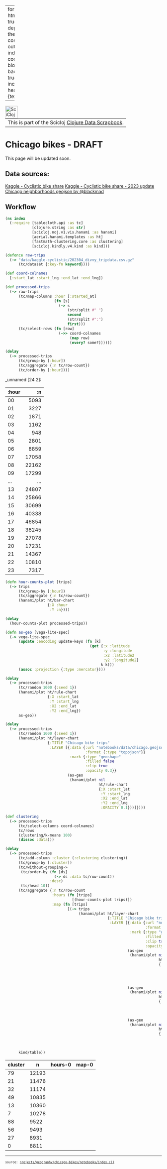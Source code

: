 
---
format:
  html: {toc: true, toc-depth: 4, theme: cosmo, output-file: index.html}
code-block-background: true
include-in-header: {text: '<link rel = "icon" href = "data:," />'}

---
<style></style><style>.printedClojure .sourceCode {
  background-color: transparent;
  border-style: none;
}
</style><style>.clay-limit-image-width .clay-image {max-width: 100%}
</style>
<script src="index_files/md-default22.js" type="text/javascript"></script><script src="index_files/md-default23.js" type="text/javascript"></script><script src="index_files/vega24.js" type="text/javascript"></script><script src="index_files/vega25.js" type="text/javascript"></script><script src="index_files/vega26.js" type="text/javascript"></script>

```{=html}
<table><tr><td>This is part of the Scicloj <a href="https://scicloj.github.io/clojure-data-scrapbook/">Clojure Data Scrapbook</a>.</td><a href="https://scicloj.github.io/clojure-data-scrapbook/"><img align="left" alt="SciCloj logo" src="https://scicloj.github.io/sci-cloj-logo-transparent.png" width="40" /></a></tr></table>
```



# Chicago bikes - DRAFT

This page will be updated soon.


## Data sources:
[Kaggle - Cyclistic bike share](https://www.kaggle.com/datasets/evangower/cyclistic-bike-share)
[Kaggle - Cyclistic bike share - 2023 update](https://www.kaggle.com/datasets/godofoutcasts/cyclistic-bike-share-2023)
[Chicago neighborhoods geojson by @blackmad](https://github.com/blackmad/neighborhoods/blob/master/chicago.geojson)



## Workflow


::: {.sourceClojure}
```clojure
(ns index
  (:require [tablecloth.api :as tc]
            [clojure.string :as str]
            [scicloj.noj.v1.vis.hanami :as hanami]
            [aerial.hanami.templates :as ht]
            [fastmath-clustering.core :as clustering]
            [scicloj.kindly.v4.kind :as kind]))
```
:::



::: {.sourceClojure}
```clojure
(defonce raw-trips
  (-> "data/kaggle-cyclistic/202304_divvy_tripdata.csv.gz"
      (tc/dataset {:key-fn keyword})))
```
:::



::: {.sourceClojure}
```clojure
(def coord-colnames
  [:start_lat :start_lng :end_lat :end_lng])
```
:::



::: {.sourceClojure}
```clojure
(def processed-trips
  (-> raw-trips
      (tc/map-columns :hour [:started_at]
                      (fn [s]
                        (-> s
                            (str/split #" ")
                            second
                            (str/split #":")
                            first)))
      (tc/select-rows (fn [row]
                        (->> coord-colnames
                             (map row)
                             (every? some?))))))
```
:::



::: {.sourceClojure}
```clojure
(delay
  (-> processed-trips
      (tc/group-by [:hour])
      (tc/aggregate {:n tc/row-count})
      (tc/order-by [:hour])))
```
:::


::: {.clay-dataset}
_unnamed [24 2]:

| :hour |    :n |
|-------|------:|
|    00 |  5093 |
|    01 |  3227 |
|    02 |  1871 |
|    03 |  1162 |
|    04 |   948 |
|    05 |  2801 |
|    06 |  8859 |
|    07 | 17058 |
|    08 | 22162 |
|    09 | 17299 |
|   ... |   ... |
|    13 | 24807 |
|    14 | 25866 |
|    15 | 30699 |
|    16 | 40338 |
|    17 | 46854 |
|    18 | 38245 |
|    19 | 27078 |
|    20 | 17231 |
|    21 | 14367 |
|    22 | 10810 |
|    23 |  7317 |


:::



::: {.sourceClojure}
```clojure
(defn hour-counts-plot [trips]
  (-> trips
      (tc/group-by [:hour])
      (tc/aggregate {:n tc/row-count})
      (hanami/plot ht/bar-chart
                   {:X :hour
                    :Y :n})))
```
:::



::: {.sourceClojure}
```clojure
(delay
  (hour-counts-plot processed-trips))
```
:::



```{=html}
<div><script>vegaEmbed(document.currentScript.parentElement, {"encoding":{"y":{"field":"n","type":"quantitative"},"x":{"field":"hour","type":"quantitative"}},"usermeta":{"embedOptions":{"renderer":"svg"}},"mark":{"type":"bar","tooltip":true},"width":400,"background":"floralwhite","height":300,"data":{"url":"index_files\/0.csv","format":{"type":"csv"}}});</script></div>
```



::: {.sourceClojure}
```clojure
(defn as-geo [vega-lite-spec]
  (-> vega-lite-spec
      (update :encoding update-keys (fn [k]
                                      (get {:x :latitude
                                            :y :longitude
                                            :x2 :latitude2
                                            :y2 :longitude2}
                                           k k)))
      (assoc :projection {:type :mercator})))
```
:::



::: {.sourceClojure}
```clojure
(delay
  (-> processed-trips
      (tc/random 1000 {:seed 1})
      (hanami/plot ht/rule-chart
                   {:X :start_lat
                    :Y :start_lng
                    :X2 :end_lat
                    :Y2 :end_lng})
      as-geo))
```
:::



```{=html}
<div><script>vegaEmbed(document.currentScript.parentElement, {"encoding":{"longitude":{"field":"start_lng","type":"quantitative"},"latitude":{"field":"start_lat","type":"quantitative"},"longitude2":{"field":"end_lng","type":"quantitative"},"latitude2":{"field":"end_lat","type":"quantitative"}},"usermeta":{"embedOptions":{"renderer":"svg"}},"mark":"rule","width":400,"background":"floralwhite","projection":{"type":"mercator"},"height":300,"data":{"url":"index_files\/1.csv","format":{"type":"csv"}}});</script></div>
```



::: {.sourceClojure}
```clojure
(delay
  (-> processed-trips
      (tc/random 1000 {:seed 1})
      (hanami/plot ht/layer-chart
                   {:TITLE "Chicago bike trips"
                    :LAYER [{:data {:url "notebooks/data/chicago.geojson"
                                    :format {:type "topojson"}}
                             :mark {:type "geoshape"
                                    :filled false
                                    :clip true
                                    :opacity 0.3}}
                            (as-geo
                             (hanami/plot nil
                                          ht/rule-chart
                                          {:X :start_lat
                                           :Y :start_lng
                                           :X2 :end_lat
                                           :Y2 :end_lng
                                           :OPACITY 0.1}))]})))
```
:::



```{=html}
<div><script>vegaEmbed(document.currentScript.parentElement, {"usermeta":{"embedOptions":{"renderer":"svg"}},"width":400,"background":"floralwhite","title":{"text":"Chicago bike trips"},"layer":[{"data":{"url":"notebooks\/data\/chicago.geojson","format":{"type":"topojson"}},"mark":{"type":"geoshape","filled":false,"clip":true,"opacity":0.3}},{"encoding":{"longitude":{"field":"start_lng","type":"quantitative"},"opacity":{"value":0.1},"latitude":{"field":"start_lat","type":"quantitative"},"longitude2":{"field":"end_lng","type":"quantitative"},"latitude2":{"field":"end_lat","type":"quantitative"}},"usermeta":{"embedOptions":{"renderer":"svg"}},"mark":"rule","width":400,"background":"floralwhite","projection":{"type":"mercator"},"height":300}],"height":300,"data":{"url":"index_files\/1.csv","format":{"type":"csv"}}});</script></div>
```



::: {.sourceClojure}
```clojure
(def clustering
  (-> processed-trips
      (tc/select-columns coord-colnames)
      tc/rows
      (clustering/k-means 100)
      (dissoc :data)))
```
:::



::: {.sourceClojure}
```clojure
(delay
  (-> processed-trips
      (tc/add-column :cluster (:clustering clustering))
      (tc/group-by [:cluster])
      (tc/without-grouping->
       (tc/order-by (fn [ds]
                      (-> ds :data tc/row-count))
                    :desc)
       (tc/head 10))
      (tc/aggregate {:n tc/row-count
                     :hours (fn [trips]
                              [(hour-counts-plot trips)])
                     :map (fn [trips]
                            [(-> trips
                                 (hanami/plot ht/layer-chart
                                              {:TITLE "Chicago bike trips"
                                               :LAYER [{:data {:url "notebooks/data/chicago.geojson"
                                                               :format {:type "topojson"}}
                                                        :mark {:type "geoshape"
                                                               :filled false
                                                               :clip true
                                                               :opacity 0.3}}
                                                       (as-geo
                                                        (hanami/plot nil
                                                                     ht/rule-chart
                                                                     {:X :start_lat
                                                                      :Y :start_lng
                                                                      :X2 :end_lat
                                                                      :Y2 :end_lng
                                                                      :OPACITY 0.01}))
                                                       (as-geo
                                                        (hanami/plot nil
                                                                     ht/point-chart
                                                                     {:X :start_lat
                                                                      :Y :start_lng
                                                                      :MCOLOR "purple"
                                                                      :OPACITY 0.01}))
                                                       (as-geo
                                                        (hanami/plot nil
                                                                     ht/point-chart
                                                                     {:X :end_lat
                                                                      :Y :end_lng
                                                                      :MCOLOR "green"
                                                                      :OPACITY 0.01}))]}))])})
      kind/table))
```
:::


::: {.clay-table}

```{=html}
<table class="table table-hover table-responsive"><thead><tr><th>cluster</th><th>n</th><th>hours-0</th><th>map-0</th></tr></thead><tbody><tr><td>79</td><td>12193</td><td><div><script>vegaEmbed(document.currentScript.parentElement, {"encoding":{"y":{"field":"n","type":"quantitative"},"x":{"field":"hour","type":"quantitative"}},"usermeta":{"embedOptions":{"renderer":"svg"}},"mark":{"type":"bar","tooltip":true},"width":400,"background":"floralwhite","height":300,"data":{"url":"index_files\/2.csv","format":{"type":"csv"}}});</script></div></td><td><div><script>vegaEmbed(document.currentScript.parentElement, {"usermeta":{"embedOptions":{"renderer":"svg"}},"width":400,"background":"floralwhite","title":{"text":"Chicago bike trips"},"layer":[{"data":{"url":"notebooks\/data\/chicago.geojson","format":{"type":"topojson"}},"mark":{"type":"geoshape","filled":false,"clip":true,"opacity":0.3}},{"encoding":{"longitude":{"field":"start_lng","type":"quantitative"},"opacity":{"value":0.01},"latitude":{"field":"start_lat","type":"quantitative"},"longitude2":{"field":"end_lng","type":"quantitative"},"latitude2":{"field":"end_lat","type":"quantitative"}},"usermeta":{"embedOptions":{"renderer":"svg"}},"mark":"rule","width":400,"background":"floralwhite","projection":{"type":"mercator"},"height":300},{"encoding":{"longitude":{"field":"start_lng","type":"quantitative"},"opacity":{"value":0.01},"latitude":{"field":"start_lat","type":"quantitative"}},"usermeta":{"embedOptions":{"renderer":"svg"}},"mark":{"type":"circle","color":"purple","tooltip":true},"width":400,"background":"floralwhite","projection":{"type":"mercator"},"height":300},{"encoding":{"longitude":{"field":"end_lng","type":"quantitative"},"opacity":{"value":0.01},"latitude":{"field":"end_lat","type":"quantitative"}},"usermeta":{"embedOptions":{"renderer":"svg"}},"mark":{"type":"circle","color":"green","tooltip":true},"width":400,"background":"floralwhite","projection":{"type":"mercator"},"height":300}],"height":300,"data":{"url":"index_files\/3.csv","format":{"type":"csv"}}});</script></div></td></tr><tr><td>21</td><td>11476</td><td><div><script>vegaEmbed(document.currentScript.parentElement, {"encoding":{"y":{"field":"n","type":"quantitative"},"x":{"field":"hour","type":"quantitative"}},"usermeta":{"embedOptions":{"renderer":"svg"}},"mark":{"type":"bar","tooltip":true},"width":400,"background":"floralwhite","height":300,"data":{"url":"index_files\/4.csv","format":{"type":"csv"}}});</script></div></td><td><div><script>vegaEmbed(document.currentScript.parentElement, {"usermeta":{"embedOptions":{"renderer":"svg"}},"width":400,"background":"floralwhite","title":{"text":"Chicago bike trips"},"layer":[{"data":{"url":"notebooks\/data\/chicago.geojson","format":{"type":"topojson"}},"mark":{"type":"geoshape","filled":false,"clip":true,"opacity":0.3}},{"encoding":{"longitude":{"field":"start_lng","type":"quantitative"},"opacity":{"value":0.01},"latitude":{"field":"start_lat","type":"quantitative"},"longitude2":{"field":"end_lng","type":"quantitative"},"latitude2":{"field":"end_lat","type":"quantitative"}},"usermeta":{"embedOptions":{"renderer":"svg"}},"mark":"rule","width":400,"background":"floralwhite","projection":{"type":"mercator"},"height":300},{"encoding":{"longitude":{"field":"start_lng","type":"quantitative"},"opacity":{"value":0.01},"latitude":{"field":"start_lat","type":"quantitative"}},"usermeta":{"embedOptions":{"renderer":"svg"}},"mark":{"type":"circle","color":"purple","tooltip":true},"width":400,"background":"floralwhite","projection":{"type":"mercator"},"height":300},{"encoding":{"longitude":{"field":"end_lng","type":"quantitative"},"opacity":{"value":0.01},"latitude":{"field":"end_lat","type":"quantitative"}},"usermeta":{"embedOptions":{"renderer":"svg"}},"mark":{"type":"circle","color":"green","tooltip":true},"width":400,"background":"floralwhite","projection":{"type":"mercator"},"height":300}],"height":300,"data":{"url":"index_files\/5.csv","format":{"type":"csv"}}});</script></div></td></tr><tr><td>32</td><td>11174</td><td><div><script>vegaEmbed(document.currentScript.parentElement, {"encoding":{"y":{"field":"n","type":"quantitative"},"x":{"field":"hour","type":"quantitative"}},"usermeta":{"embedOptions":{"renderer":"svg"}},"mark":{"type":"bar","tooltip":true},"width":400,"background":"floralwhite","height":300,"data":{"url":"index_files\/6.csv","format":{"type":"csv"}}});</script></div></td><td><div><script>vegaEmbed(document.currentScript.parentElement, {"usermeta":{"embedOptions":{"renderer":"svg"}},"width":400,"background":"floralwhite","title":{"text":"Chicago bike trips"},"layer":[{"data":{"url":"notebooks\/data\/chicago.geojson","format":{"type":"topojson"}},"mark":{"type":"geoshape","filled":false,"clip":true,"opacity":0.3}},{"encoding":{"longitude":{"field":"start_lng","type":"quantitative"},"opacity":{"value":0.01},"latitude":{"field":"start_lat","type":"quantitative"},"longitude2":{"field":"end_lng","type":"quantitative"},"latitude2":{"field":"end_lat","type":"quantitative"}},"usermeta":{"embedOptions":{"renderer":"svg"}},"mark":"rule","width":400,"background":"floralwhite","projection":{"type":"mercator"},"height":300},{"encoding":{"longitude":{"field":"start_lng","type":"quantitative"},"opacity":{"value":0.01},"latitude":{"field":"start_lat","type":"quantitative"}},"usermeta":{"embedOptions":{"renderer":"svg"}},"mark":{"type":"circle","color":"purple","tooltip":true},"width":400,"background":"floralwhite","projection":{"type":"mercator"},"height":300},{"encoding":{"longitude":{"field":"end_lng","type":"quantitative"},"opacity":{"value":0.01},"latitude":{"field":"end_lat","type":"quantitative"}},"usermeta":{"embedOptions":{"renderer":"svg"}},"mark":{"type":"circle","color":"green","tooltip":true},"width":400,"background":"floralwhite","projection":{"type":"mercator"},"height":300}],"height":300,"data":{"url":"index_files\/7.csv","format":{"type":"csv"}}});</script></div></td></tr><tr><td>49</td><td>10835</td><td><div><script>vegaEmbed(document.currentScript.parentElement, {"encoding":{"y":{"field":"n","type":"quantitative"},"x":{"field":"hour","type":"quantitative"}},"usermeta":{"embedOptions":{"renderer":"svg"}},"mark":{"type":"bar","tooltip":true},"width":400,"background":"floralwhite","height":300,"data":{"url":"index_files\/8.csv","format":{"type":"csv"}}});</script></div></td><td><div><script>vegaEmbed(document.currentScript.parentElement, {"usermeta":{"embedOptions":{"renderer":"svg"}},"width":400,"background":"floralwhite","title":{"text":"Chicago bike trips"},"layer":[{"data":{"url":"notebooks\/data\/chicago.geojson","format":{"type":"topojson"}},"mark":{"type":"geoshape","filled":false,"clip":true,"opacity":0.3}},{"encoding":{"longitude":{"field":"start_lng","type":"quantitative"},"opacity":{"value":0.01},"latitude":{"field":"start_lat","type":"quantitative"},"longitude2":{"field":"end_lng","type":"quantitative"},"latitude2":{"field":"end_lat","type":"quantitative"}},"usermeta":{"embedOptions":{"renderer":"svg"}},"mark":"rule","width":400,"background":"floralwhite","projection":{"type":"mercator"},"height":300},{"encoding":{"longitude":{"field":"start_lng","type":"quantitative"},"opacity":{"value":0.01},"latitude":{"field":"start_lat","type":"quantitative"}},"usermeta":{"embedOptions":{"renderer":"svg"}},"mark":{"type":"circle","color":"purple","tooltip":true},"width":400,"background":"floralwhite","projection":{"type":"mercator"},"height":300},{"encoding":{"longitude":{"field":"end_lng","type":"quantitative"},"opacity":{"value":0.01},"latitude":{"field":"end_lat","type":"quantitative"}},"usermeta":{"embedOptions":{"renderer":"svg"}},"mark":{"type":"circle","color":"green","tooltip":true},"width":400,"background":"floralwhite","projection":{"type":"mercator"},"height":300}],"height":300,"data":{"url":"index_files\/9.csv","format":{"type":"csv"}}});</script></div></td></tr><tr><td>13</td><td>10360</td><td><div><script>vegaEmbed(document.currentScript.parentElement, {"encoding":{"y":{"field":"n","type":"quantitative"},"x":{"field":"hour","type":"quantitative"}},"usermeta":{"embedOptions":{"renderer":"svg"}},"mark":{"type":"bar","tooltip":true},"width":400,"background":"floralwhite","height":300,"data":{"url":"index_files\/10.csv","format":{"type":"csv"}}});</script></div></td><td><div><script>vegaEmbed(document.currentScript.parentElement, {"usermeta":{"embedOptions":{"renderer":"svg"}},"width":400,"background":"floralwhite","title":{"text":"Chicago bike trips"},"layer":[{"data":{"url":"notebooks\/data\/chicago.geojson","format":{"type":"topojson"}},"mark":{"type":"geoshape","filled":false,"clip":true,"opacity":0.3}},{"encoding":{"longitude":{"field":"start_lng","type":"quantitative"},"opacity":{"value":0.01},"latitude":{"field":"start_lat","type":"quantitative"},"longitude2":{"field":"end_lng","type":"quantitative"},"latitude2":{"field":"end_lat","type":"quantitative"}},"usermeta":{"embedOptions":{"renderer":"svg"}},"mark":"rule","width":400,"background":"floralwhite","projection":{"type":"mercator"},"height":300},{"encoding":{"longitude":{"field":"start_lng","type":"quantitative"},"opacity":{"value":0.01},"latitude":{"field":"start_lat","type":"quantitative"}},"usermeta":{"embedOptions":{"renderer":"svg"}},"mark":{"type":"circle","color":"purple","tooltip":true},"width":400,"background":"floralwhite","projection":{"type":"mercator"},"height":300},{"encoding":{"longitude":{"field":"end_lng","type":"quantitative"},"opacity":{"value":0.01},"latitude":{"field":"end_lat","type":"quantitative"}},"usermeta":{"embedOptions":{"renderer":"svg"}},"mark":{"type":"circle","color":"green","tooltip":true},"width":400,"background":"floralwhite","projection":{"type":"mercator"},"height":300}],"height":300,"data":{"url":"index_files\/11.csv","format":{"type":"csv"}}});</script></div></td></tr><tr><td>7</td><td>10278</td><td><div><script>vegaEmbed(document.currentScript.parentElement, {"encoding":{"y":{"field":"n","type":"quantitative"},"x":{"field":"hour","type":"quantitative"}},"usermeta":{"embedOptions":{"renderer":"svg"}},"mark":{"type":"bar","tooltip":true},"width":400,"background":"floralwhite","height":300,"data":{"url":"index_files\/12.csv","format":{"type":"csv"}}});</script></div></td><td><div><script>vegaEmbed(document.currentScript.parentElement, {"usermeta":{"embedOptions":{"renderer":"svg"}},"width":400,"background":"floralwhite","title":{"text":"Chicago bike trips"},"layer":[{"data":{"url":"notebooks\/data\/chicago.geojson","format":{"type":"topojson"}},"mark":{"type":"geoshape","filled":false,"clip":true,"opacity":0.3}},{"encoding":{"longitude":{"field":"start_lng","type":"quantitative"},"opacity":{"value":0.01},"latitude":{"field":"start_lat","type":"quantitative"},"longitude2":{"field":"end_lng","type":"quantitative"},"latitude2":{"field":"end_lat","type":"quantitative"}},"usermeta":{"embedOptions":{"renderer":"svg"}},"mark":"rule","width":400,"background":"floralwhite","projection":{"type":"mercator"},"height":300},{"encoding":{"longitude":{"field":"start_lng","type":"quantitative"},"opacity":{"value":0.01},"latitude":{"field":"start_lat","type":"quantitative"}},"usermeta":{"embedOptions":{"renderer":"svg"}},"mark":{"type":"circle","color":"purple","tooltip":true},"width":400,"background":"floralwhite","projection":{"type":"mercator"},"height":300},{"encoding":{"longitude":{"field":"end_lng","type":"quantitative"},"opacity":{"value":0.01},"latitude":{"field":"end_lat","type":"quantitative"}},"usermeta":{"embedOptions":{"renderer":"svg"}},"mark":{"type":"circle","color":"green","tooltip":true},"width":400,"background":"floralwhite","projection":{"type":"mercator"},"height":300}],"height":300,"data":{"url":"index_files\/13.csv","format":{"type":"csv"}}});</script></div></td></tr><tr><td>88</td><td>9522</td><td><div><script>vegaEmbed(document.currentScript.parentElement, {"encoding":{"y":{"field":"n","type":"quantitative"},"x":{"field":"hour","type":"quantitative"}},"usermeta":{"embedOptions":{"renderer":"svg"}},"mark":{"type":"bar","tooltip":true},"width":400,"background":"floralwhite","height":300,"data":{"url":"index_files\/14.csv","format":{"type":"csv"}}});</script></div></td><td><div><script>vegaEmbed(document.currentScript.parentElement, {"usermeta":{"embedOptions":{"renderer":"svg"}},"width":400,"background":"floralwhite","title":{"text":"Chicago bike trips"},"layer":[{"data":{"url":"notebooks\/data\/chicago.geojson","format":{"type":"topojson"}},"mark":{"type":"geoshape","filled":false,"clip":true,"opacity":0.3}},{"encoding":{"longitude":{"field":"start_lng","type":"quantitative"},"opacity":{"value":0.01},"latitude":{"field":"start_lat","type":"quantitative"},"longitude2":{"field":"end_lng","type":"quantitative"},"latitude2":{"field":"end_lat","type":"quantitative"}},"usermeta":{"embedOptions":{"renderer":"svg"}},"mark":"rule","width":400,"background":"floralwhite","projection":{"type":"mercator"},"height":300},{"encoding":{"longitude":{"field":"start_lng","type":"quantitative"},"opacity":{"value":0.01},"latitude":{"field":"start_lat","type":"quantitative"}},"usermeta":{"embedOptions":{"renderer":"svg"}},"mark":{"type":"circle","color":"purple","tooltip":true},"width":400,"background":"floralwhite","projection":{"type":"mercator"},"height":300},{"encoding":{"longitude":{"field":"end_lng","type":"quantitative"},"opacity":{"value":0.01},"latitude":{"field":"end_lat","type":"quantitative"}},"usermeta":{"embedOptions":{"renderer":"svg"}},"mark":{"type":"circle","color":"green","tooltip":true},"width":400,"background":"floralwhite","projection":{"type":"mercator"},"height":300}],"height":300,"data":{"url":"index_files\/15.csv","format":{"type":"csv"}}});</script></div></td></tr><tr><td>56</td><td>9493</td><td><div><script>vegaEmbed(document.currentScript.parentElement, {"encoding":{"y":{"field":"n","type":"quantitative"},"x":{"field":"hour","type":"quantitative"}},"usermeta":{"embedOptions":{"renderer":"svg"}},"mark":{"type":"bar","tooltip":true},"width":400,"background":"floralwhite","height":300,"data":{"url":"index_files\/16.csv","format":{"type":"csv"}}});</script></div></td><td><div><script>vegaEmbed(document.currentScript.parentElement, {"usermeta":{"embedOptions":{"renderer":"svg"}},"width":400,"background":"floralwhite","title":{"text":"Chicago bike trips"},"layer":[{"data":{"url":"notebooks\/data\/chicago.geojson","format":{"type":"topojson"}},"mark":{"type":"geoshape","filled":false,"clip":true,"opacity":0.3}},{"encoding":{"longitude":{"field":"start_lng","type":"quantitative"},"opacity":{"value":0.01},"latitude":{"field":"start_lat","type":"quantitative"},"longitude2":{"field":"end_lng","type":"quantitative"},"latitude2":{"field":"end_lat","type":"quantitative"}},"usermeta":{"embedOptions":{"renderer":"svg"}},"mark":"rule","width":400,"background":"floralwhite","projection":{"type":"mercator"},"height":300},{"encoding":{"longitude":{"field":"start_lng","type":"quantitative"},"opacity":{"value":0.01},"latitude":{"field":"start_lat","type":"quantitative"}},"usermeta":{"embedOptions":{"renderer":"svg"}},"mark":{"type":"circle","color":"purple","tooltip":true},"width":400,"background":"floralwhite","projection":{"type":"mercator"},"height":300},{"encoding":{"longitude":{"field":"end_lng","type":"quantitative"},"opacity":{"value":0.01},"latitude":{"field":"end_lat","type":"quantitative"}},"usermeta":{"embedOptions":{"renderer":"svg"}},"mark":{"type":"circle","color":"green","tooltip":true},"width":400,"background":"floralwhite","projection":{"type":"mercator"},"height":300}],"height":300,"data":{"url":"index_files\/17.csv","format":{"type":"csv"}}});</script></div></td></tr><tr><td>27</td><td>8931</td><td><div><script>vegaEmbed(document.currentScript.parentElement, {"encoding":{"y":{"field":"n","type":"quantitative"},"x":{"field":"hour","type":"quantitative"}},"usermeta":{"embedOptions":{"renderer":"svg"}},"mark":{"type":"bar","tooltip":true},"width":400,"background":"floralwhite","height":300,"data":{"url":"index_files\/18.csv","format":{"type":"csv"}}});</script></div></td><td><div><script>vegaEmbed(document.currentScript.parentElement, {"usermeta":{"embedOptions":{"renderer":"svg"}},"width":400,"background":"floralwhite","title":{"text":"Chicago bike trips"},"layer":[{"data":{"url":"notebooks\/data\/chicago.geojson","format":{"type":"topojson"}},"mark":{"type":"geoshape","filled":false,"clip":true,"opacity":0.3}},{"encoding":{"longitude":{"field":"start_lng","type":"quantitative"},"opacity":{"value":0.01},"latitude":{"field":"start_lat","type":"quantitative"},"longitude2":{"field":"end_lng","type":"quantitative"},"latitude2":{"field":"end_lat","type":"quantitative"}},"usermeta":{"embedOptions":{"renderer":"svg"}},"mark":"rule","width":400,"background":"floralwhite","projection":{"type":"mercator"},"height":300},{"encoding":{"longitude":{"field":"start_lng","type":"quantitative"},"opacity":{"value":0.01},"latitude":{"field":"start_lat","type":"quantitative"}},"usermeta":{"embedOptions":{"renderer":"svg"}},"mark":{"type":"circle","color":"purple","tooltip":true},"width":400,"background":"floralwhite","projection":{"type":"mercator"},"height":300},{"encoding":{"longitude":{"field":"end_lng","type":"quantitative"},"opacity":{"value":0.01},"latitude":{"field":"end_lat","type":"quantitative"}},"usermeta":{"embedOptions":{"renderer":"svg"}},"mark":{"type":"circle","color":"green","tooltip":true},"width":400,"background":"floralwhite","projection":{"type":"mercator"},"height":300}],"height":300,"data":{"url":"index_files\/19.csv","format":{"type":"csv"}}});</script></div></td></tr><tr><td>0</td><td>8811</td><td><div><script>vegaEmbed(document.currentScript.parentElement, {"encoding":{"y":{"field":"n","type":"quantitative"},"x":{"field":"hour","type":"quantitative"}},"usermeta":{"embedOptions":{"renderer":"svg"}},"mark":{"type":"bar","tooltip":true},"width":400,"background":"floralwhite","height":300,"data":{"url":"index_files\/20.csv","format":{"type":"csv"}}});</script></div></td><td><div><script>vegaEmbed(document.currentScript.parentElement, {"usermeta":{"embedOptions":{"renderer":"svg"}},"width":400,"background":"floralwhite","title":{"text":"Chicago bike trips"},"layer":[{"data":{"url":"notebooks\/data\/chicago.geojson","format":{"type":"topojson"}},"mark":{"type":"geoshape","filled":false,"clip":true,"opacity":0.3}},{"encoding":{"longitude":{"field":"start_lng","type":"quantitative"},"opacity":{"value":0.01},"latitude":{"field":"start_lat","type":"quantitative"},"longitude2":{"field":"end_lng","type":"quantitative"},"latitude2":{"field":"end_lat","type":"quantitative"}},"usermeta":{"embedOptions":{"renderer":"svg"}},"mark":"rule","width":400,"background":"floralwhite","projection":{"type":"mercator"},"height":300},{"encoding":{"longitude":{"field":"start_lng","type":"quantitative"},"opacity":{"value":0.01},"latitude":{"field":"start_lat","type":"quantitative"}},"usermeta":{"embedOptions":{"renderer":"svg"}},"mark":{"type":"circle","color":"purple","tooltip":true},"width":400,"background":"floralwhite","projection":{"type":"mercator"},"height":300},{"encoding":{"longitude":{"field":"end_lng","type":"quantitative"},"opacity":{"value":0.01},"latitude":{"field":"end_lat","type":"quantitative"}},"usermeta":{"embedOptions":{"renderer":"svg"}},"mark":{"type":"circle","color":"green","tooltip":true},"width":400,"background":"floralwhite","projection":{"type":"mercator"},"height":300}],"height":300,"data":{"url":"index_files\/21.csv","format":{"type":"csv"}}});</script></div></td></tr></tbody></table>
```

:::



```{=html}
<div style="background-color:grey;height:2px;width:100%;"></div>
```



```{=html}
<div><pre><small><small>source: <a href="https://github.com/scicloj/clojure-data-scrapbook/blob/main/projects/geography/chicago-bikes/notebooks/index.clj">projects/geography/chicago-bikes/notebooks/index.clj</a></small></small></pre></div>
```
